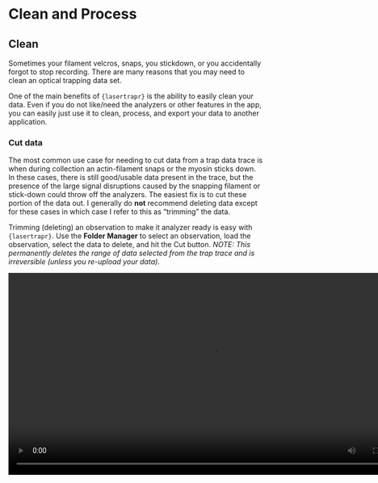 # Clean and Process 

## Clean

Sometimes your filament velcros, snaps, you stickdown, or you accidentally forgot to stop recording. There are many reasons that you may need to clean an optical trapping data set. 

One of the main benefits of `{lasertrapr}` is the ability to easily clean your data. Even if you do not like/need the analyzers or other features in the app, you can easily just use it to clean, process, and export your data to another application. 



### Cut data

The most common use case for needing to cut data from a trap data trace is when during collection an actin-filament snaps or the myosin sticks down. In these cases, there is still good/usable data present in the trace, but the presence of the large signal disruptions caused by the snapping filament or stick-down could throw off the analyzers. The easiest fix is to cut these portion of the data out. I generally do **not** recommend deleting data except for these cases in which case I refer to this as "trimming" the data.

Trimming (deleting) an observation to make it analyzer ready is easy with `{lasertrapr}`. Use the **Folder Manager** to select an observation, load the observation, select the data to delete, and hit the Cut button. *NOTE: This permanently deletes the range of data selected from the trap trace and is irreversible (unless you re-upload your data).*


<video width="800" height="400" controls>
  <source src="images/cut.mp4" type="video/mp4">
Your browser does not support the video tag.
</video>

### Move data
In some cases, you do not want to delete data, but to split one record into 2 different observations. This is called "moving" data in `{lasertrapr}`. Sometimes, during collection stage drift occurs so the trace starts with a stable/horizontal time-series, but then over time the data starts to trend with time upwards in the y-dimensions turning the signal into a diagonal line. One way to deal with this is to split the single **obs** into two seperate ones so the two-halves can be processed separately with the diagonal potion getting detrended later. 

Moving data is the same procedure as cutting data, except for the final button pushed! Load an **obs**, select the data to move, and click move. A new observation folder will be made with the selected data and the selected data will be deleted out of the current **obs**. *NOTE: This cannot be undone without manual intervention (you would have to load the trap-data.csv files into R and `rbind` them back together or re-upload the data and start again).* 
<video width="800" height="400" controls>
  <source src="images/move.mp4" type="video/mp4">
Your browser does not support the video tag.
</video>


## Process

Another benefit that I have enjoyed while analyzing my own data with `{lasertrapr}` is the ability to easily visualize how processing will transform my data before deciding to save/analyze it. Currently, you can convert data from mV-to-nm with a pre-determined user conversion value, center the baseline mean to zero using either the "baseline range" or "remove mv" techniques, or you can detrend your data with a peice-wise linear detrend-er. 

### Convert to nm

Short and sweet. Enter your pre-determined mV-to-nm conversion in the **Step Cal** box and hit **Graph** to preview.

<video width="800" height="400" controls>
  <source src="images/nm.mp4" type="video/mp4">
Your browser does not support the video tag.
</video>


### Remove baseline

When collecting laser trap data the detector is measuring the relative intensity of light across its four-quadrants. The data is saved in units of volts (V or mV) and is usually not centered around 0 V (unless your detector is on a translatable mounting bracket that allows the user to 0 out the detector manually). So, when the data is converted to nanometers the y-axis range becomes some arbitrarily large or nonsense negative value. Technically there is nothing wrong with this since we are interested in making *relative* measurements of displacements from baseline, but it makes more sense and is easier to read when the y-axis is centered around 0nm. This can be accomplished by calculating the average position of the baseline signal and subtracting that value from every point in the y-dimension. Baseline removal is currently implemented in 3 ways: baseline range, remove MV, and de-trending the data. Currently, these all work for 1-channel data sets. Only the baseline range and de-trending are implements for 2-channel data sets.


#### Range

The baseline range is simplest and the most "legacy" (i.e. this was easiest for me to implement when I was doing this all manually before `{lasertrapr}`). You can manually select a quiescient perioed of data that represents the baseline signal and they mean position of this period of data will be calculated. By selecting **remove base** from the **Graph Options** and hitting **Graph** to update the app will provide a preview. *NOTE: this will not be saved until you explicitly hit save.*

<video width="800" height="400" controls> 
  <source src="images/remove-baseline.mp4" type="video/mp4">
Your browser does not support the video tag.
</video>

#### Remove MV
Sometimes it can be tricky to find a nice quiescent period of baseline signal to calcualte the range. This is expecially the case with fast motors and mini-ensemble experiments. Instead it can be helpful to use the **Remove MV** option. This will perform a Mean-Variance transformation of the entire data trace and show the plot in an interactive window. You can then select the area that represents the baseline population, the mean is calculated, and by selecting **Remove MV** in **Graph Options** and hitting **Graph** to update, the app will provide a preview. *NOTE: this will not be saved until you explicitly hit save.*

<video width="800" height="400" controls>
  <source src="images/remove-mv.mp4" type="video/mp4">
Your browser does not support the video tag.
</video>

### Detrend data

Stage drift can occur in longer records, or put another way the displacement on the y-axis will start to trend with time on the x-axis. There should be no relationship between time and displacement (slope should be 0). If this occurs the data record will look like it is tilted diagonally. This can be compensated by *de*-trending the data. A piecewise linear regression is fit to every 5 seconds of data and the resulting slope is removed from the data. Select **Detrend** in **Graph Options** and click **Graph** to preview the results. This also centers the baseline around 0. *NOTE: this will not be saved until you explicitly hit save.*

<video width="800" height="400" controls>
  <source src="images/remove-mv.mp4" type="video/mp4">
Your browser does not support the video tag.
</video>



### To Include, or not to Include...

I do not like deleting data, but I also do not like wasting my time. Unfortunately, not all that glitters is gold, or not all trap data that is collected is usable. If I **know** that data does not look like exceptional signal-to-noise, there are no events, or will probably not analyze well I want to exclude those events from analysis so they do not take time getting analyzed etc. 

By default, `{lasertrapr}` excludes all data from analysis so you need to **Include** the data for the app to analyze it.

If you like the data check the **Include** button when saving data. 

<video width="800" height="400" controls>
  <source src="images/save-processed-data.mp4" type="video/mp4">
Your browser does not support the video tag.
</video>

### Save!

*NOTE: The app will not save anything unless you save the changes!*